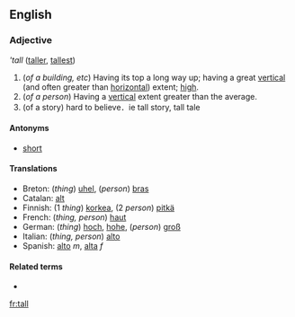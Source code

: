==English==
=== Adjective ===
'''tall'' ([[taller]], [[tallest]])

#(''of a building, etc'') Having its top a long way up; having a great [[vertical]] (and often greater than [[horizontal]]) extent; [[high]].
#(''of a person'') Having a [[vertical]] extent greater than the average.
# (of a story) hard to believe．ie tall story, tall tale  
==== Antonyms ====
*[[short]]

==== Translations ====
*Breton: (''thing'') [[uhel]], (''person'') [[bras]]
*Catalan: [[alt]]
*Finnish: (1 ''thing'') [[korkea]], (2 ''person'') [[pitkä]]
*French: (''thing, person'') [[haut]]
*German: (''thing'') [[hoch]], [[hohe]], (''person'') [[groß]]
*Italian: (''thing, person'') [[alto]]
*Spanish: [[alto]] ''m'', [[alta]] ''f''

==== Related terms ====
*

[[fr:tall]]